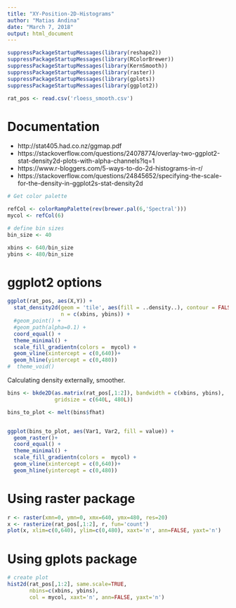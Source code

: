 ```yaml
---
title: "XY-Position-2D-Histograms"
author: "Matias Andina"
date: "March 7, 2018"
output: html_document
---
```


```r
suppressPackageStartupMessages(library(reshape2))
suppressPackageStartupMessages(library(RColorBrewer))
suppressPackageStartupMessages(library(KernSmooth))
suppressPackageStartupMessages(library(raster))
suppressPackageStartupMessages(library(gplots))
suppressPackageStartupMessages(library(ggplot2))

rat_pos <- read.csv('rloess_smooth.csv')
```


# Documentation 

* http://stat405.had.co.nz/ggmap.pdf
* https://stackoverflow.com/questions/24078774/overlay-two-ggplot2-stat-density2d-plots-with-alpha-channels?lq=1
* https://www.r-bloggers.com/5-ways-to-do-2d-histograms-in-r/
* https://stackoverflow.com/questions/24845652/specifying-the-scale-for-the-density-in-ggplot2s-stat-density2d
 
```r
# Get color palette 

refCol <- colorRampPalette(rev(brewer.pal(6,'Spectral')))
mycol <- refCol(6)

# define bin sizes
bin_size <- 40

xbins <- 640/bin_size
ybins <- 480/bin_size
```

# ggplot2 options

```r
ggplot(rat_pos, aes(X,Y)) +
  stat_density2d(geom = 'tile', aes(fill = ..density..), contour = FALSE,
                 n = c(xbins, ybins)) +
  #geom_point() + 
  #geom_path(alpha=0.1) +
  coord_equal() +
  theme_minimal() +
  scale_fill_gradientn(colors =  mycol) +
  geom_vline(xintercept = c(0,640))+
  geom_hline(yintercept = c(0,480))
#  theme_void()
```

Calculating density externally, smoother.

```r
bins <- bkde2D(as.matrix(rat_pos[,1:2]), bandwidth = c(xbins, ybins),
               gridsize = c(640L, 480L))

bins_to_plot <- melt(bins$fhat)


ggplot(bins_to_plot, aes(Var1, Var2, fill = value)) +
  geom_raster()+
  coord_equal() +
  theme_minimal() +
  scale_fill_gradientn(colors =  mycol) +
  geom_vline(xintercept = c(0,640))+
  geom_hline(yintercept = c(0,480))
```

# Using raster package

```r
r <- raster(xmn=0, ymn=0, xmx=640, ymx=480, res=20)
x <- rasterize(rat_pos[,1:2], r, fun='count')
plot(x, xlim=c(0,640), ylim=c(0,480), xaxt='n', ann=FALSE, yaxt='n')
```

# Using gplots package

```r
# create plot
hist2d(rat_pos[,1:2], same.scale=TRUE,
       nbins=c(xbins, ybins),
       col = mycol, xaxt='n', ann=FALSE, yaxt='n')
```

